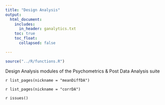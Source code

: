 ```yaml
---
title: "Design Analysis"
output: 
  html_document:
    includes:
      in_header: ganalytics.txt
    toc: true
    toc_float:
      collapsed: false

---
```



```r
source("../R/functions.R")
```


Design Analysis modules of the Psychometrics & Post Data Analysis suite

`r list_pages(nickname = "meanDiffDA")`

`r list_pages(nickname = "corrDA")`

`r issues()`